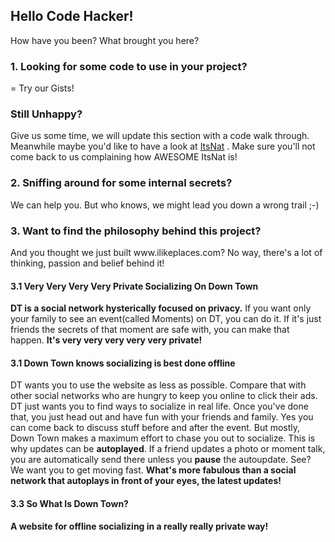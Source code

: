 == Hello Code Hacker! ==

How have you been? What brought you here?

=== 1. Looking for some code to use in your project? ====
Try our Gists!

=== Still Unhappy? ===
Give us some time, we will update this section with a code walk through. Meanwhile maybe you'd like to have a look at
[http://www.innowhere.com:8080/itsnat/feashow_servlet?itsnat_doc_name=feashow.main ItsNat] .
Make sure you'll not come back to us complaining how AWESOME ItsNat is!




=== 2. Sniffing around for some internal secrets? ===

We can help you. But who knows, we might lead you down a wrong trail ;-)




=== 3. Want to find the philosophy behind this project? ===

And you thought we just built www.ilikeplaces.com? No way, there's a lot of thinking, passion and belief behind it!

==== 3.1 Very Very Very Very Private Socializing On Down Town ====

'''DT is a social network hysterically focused on privacy.'''
If you want only your family to see an event(called Moments) on DT, you can do it.
If it's just friends the secrets of that moment are safe with, you can make that happen.
'''It's very very very very very private!'''

==== 3.1 Down Town knows socializing is best done offline ====

DT wants you to use the website as less as possible.
Compare that with other social networks who are hungry to keep you online to click their ads.
DT just wants you to find ways to socialize in real life.
Once you've done that, you just head out and have fun with your friends and family.
Yes you can come back to discuss stuff before and after the event.
But mostly, Down Town makes a maximum effort to chase you out to socialize.
This is why updates can be '''autoplayed'''.
If a friend updates a photo or moment talk, you are automatically send there unless you '''pause''' the autoupdate.
See? We want you to get moving fast.
'''What's more fabulous than a social network that autoplays in front of your eyes, the latest updates!'''

==== 3.3 So What Is Down Town? ====

'''A website for offline socializing in a really really private way!'''
